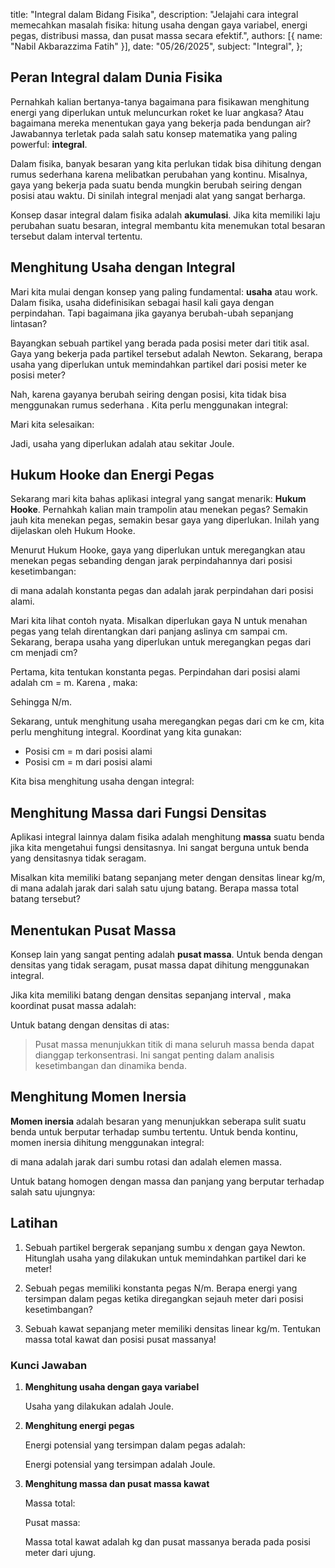    title: "Integral dalam Bidang Fisika",
   description: "Jelajahi cara integral memecahkan masalah fisika: hitung usaha dengan gaya variabel, energi pegas, distribusi massa, dan pusat massa secara efektif.",
   authors: [{ name: "Nabil Akbarazzima Fatih" }],
   date: "05/26/2025",
   subject: "Integral",
};

## Peran Integral dalam Dunia Fisika

Pernahkah kalian bertanya-tanya bagaimana para fisikawan menghitung energi yang diperlukan untuk meluncurkan roket ke luar angkasa? Atau bagaimana mereka menentukan gaya yang bekerja pada bendungan air? Jawabannya terletak pada salah satu konsep matematika yang paling powerful: **integral**.

Dalam fisika, banyak besaran yang kita perlukan tidak bisa dihitung dengan rumus sederhana karena melibatkan perubahan yang kontinu. Misalnya, gaya yang bekerja pada suatu benda mungkin berubah seiring dengan posisi atau waktu. Di sinilah integral menjadi alat yang sangat berharga.

Konsep dasar integral dalam fisika adalah **akumulasi**. Jika kita memiliki laju perubahan suatu besaran, integral membantu kita menemukan total besaran tersebut dalam interval tertentu.

## Menghitung Usaha dengan Integral

Mari kita mulai dengan konsep yang paling fundamental: **usaha** atau work. Dalam fisika, usaha didefinisikan sebagai hasil kali gaya dengan perpindahan. Tapi bagaimana jika gayanya berubah-ubah sepanjang lintasan?

Bayangkan sebuah partikel yang berada pada posisi <InlineMath math="x" /> meter dari titik asal. Gaya yang bekerja pada partikel tersebut adalah <InlineMath math="F(x) = x^2 + 2x" /> Newton. Sekarang, berapa usaha yang diperlukan untuk memindahkan partikel dari posisi <InlineMath math="x = 1" /> meter ke posisi <InlineMath math="x = 3" /> meter?

Nah, karena gayanya berubah seiring dengan posisi, kita tidak bisa menggunakan rumus sederhana <InlineMath math="W = F \times s" />. Kita perlu menggunakan integral:

<BlockMath math="W = \int_{1}^{3} F(x) \, dx = \int_{1}^{3} (x^2 + 2x) \, dx" />

Mari kita selesaikan:

<div className="flex flex-col gap-4">
<BlockMath math="W = \left[\frac{x^3}{3} + x^2\right]_{1}^{3}" />
<BlockMath math="W = \left(\frac{27}{3} + 9\right) - \left(\frac{1}{3} + 1\right)" />
<BlockMath math="W = (9 + 9) - \left(\frac{1}{3} + \frac{3}{3}\right) = 18 - \frac{4}{3}" />
<BlockMath math="W = \frac{54}{3} - \frac{4}{3} = \frac{50}{3} \text{ Joule}" />
</div>

Jadi, usaha yang diperlukan adalah <InlineMath math="\frac{50}{3}" /> atau sekitar <InlineMath math="16.67" /> Joule.

## Hukum Hooke dan Energi Pegas

Sekarang mari kita bahas aplikasi integral yang sangat menarik: **Hukum Hooke**. Pernahkah kalian main trampolin atau menekan pegas? Semakin jauh kita menekan pegas, semakin besar gaya yang diperlukan. Inilah yang dijelaskan oleh Hukum Hooke.

Menurut Hukum Hooke, gaya yang diperlukan untuk meregangkan atau menekan pegas sebanding dengan jarak perpindahannya dari posisi kesetimbangan:

<BlockMath math="F(x) = kx" />

di mana <InlineMath math="k" /> adalah konstanta pegas dan <InlineMath math="x" /> adalah jarak perpindahan dari posisi alami.

Mari kita lihat contoh nyata. Misalkan diperlukan gaya <InlineMath math="40" /> N untuk menahan pegas yang telah direntangkan dari panjang aslinya <InlineMath math="10" /> cm sampai <InlineMath math="15" /> cm. Sekarang, berapa usaha yang diperlukan untuk meregangkan pegas dari <InlineMath math="15" /> cm menjadi <InlineMath math="18" /> cm?

Pertama, kita tentukan konstanta pegas. Perpindahan dari posisi alami adalah <InlineMath math="15 - 10 = 5" /> cm = <InlineMath math="0.05" /> m. Karena <InlineMath math="F = kx" />, maka:

<BlockMath math="40 = k \times 0.05" />

Sehingga <InlineMath math="k = \frac{40}{0.05} = 800" /> N/m.

Sekarang, untuk menghitung usaha meregangkan pegas dari <InlineMath math="15" /> cm ke <InlineMath math="18" /> cm, kita perlu menghitung integral. Koordinat yang kita gunakan:
- Posisi <InlineMath math="15" /> cm = <InlineMath math="0.05" /> m dari posisi alami
- Posisi <InlineMath math="18" /> cm = <InlineMath math="0.08" /> m dari posisi alami

Kita bisa menghitung usaha dengan integral:

<div className="flex flex-col gap-4">
<BlockMath math="W = \int_{0.05}^{0.08} 800x \, dx" />
<BlockMath math="W = 800 \left[\frac{x^2}{2}\right]_{0.05}^{0.08}" />
<BlockMath math="W = 400[(0.08)^2 - (0.05)^2]" />
<BlockMath math="W = 400[0.0064 - 0.0025] = 400 \times 0.0039 = 1.56 \text{ Joule}" />
</div>

## Menghitung Massa dari Fungsi Densitas

Aplikasi integral lainnya dalam fisika adalah menghitung **massa** suatu benda jika kita mengetahui fungsi densitasnya. Ini sangat berguna untuk benda yang densitasnya tidak seragam.

Misalkan kita memiliki batang sepanjang <InlineMath math="2" /> meter dengan densitas linear <InlineMath math="\rho(x) = 3x + 2" /> kg/m, di mana <InlineMath math="x" /> adalah jarak dari salah satu ujung batang. Berapa massa total batang tersebut?

<div className="flex flex-col gap-4">
<BlockMath math="m = \int_{0}^{2} \rho(x) \, dx = \int_{0}^{2} (3x + 2) \, dx" />
<BlockMath math="m = \left[\frac{3x^2}{2} + 2x\right]_{0}^{2}" />
<BlockMath math="m = \frac{3(4)}{2} + 2(2) = 6 + 4 = 10 \text{ kg}" />
</div>

## Menentukan Pusat Massa

Konsep lain yang sangat penting adalah **pusat massa**. Untuk benda dengan densitas yang tidak seragam, pusat massa dapat dihitung menggunakan integral.

Jika kita memiliki batang dengan densitas <InlineMath math="\rho(x)" /> sepanjang interval <InlineMath math="[a, b]" />, maka koordinat pusat massa adalah:

<BlockMath math="\bar{x} = \frac{\int_{a}^{b} x \rho(x) \, dx}{\int_{a}^{b} \rho(x) \, dx}" />

Untuk batang dengan densitas <InlineMath math="\rho(x) = 3x + 2" /> di atas:

<div className="flex flex-col gap-4">
<BlockMath math="\bar{x} = \frac{\int_{0}^{2} x(3x + 2) \, dx}{10}" />
<BlockMath math="\bar{x} = \frac{\int_{0}^{2} (3x^2 + 2x) \, dx}{10}" />
<BlockMath math="\bar{x} = \frac{[x^3 + x^2]_{0}^{2}}{10} = \frac{8 + 4}{10} = 1.2 \text{ meter}" />
</div>

> Pusat massa menunjukkan titik di mana seluruh massa benda dapat dianggap terkonsentrasi. Ini sangat penting dalam analisis kesetimbangan dan dinamika benda.

## Menghitung Momen Inersia

**Momen inersia** adalah besaran yang menunjukkan seberapa sulit suatu benda untuk berputar terhadap sumbu tertentu. Untuk benda kontinu, momen inersia dihitung menggunakan integral:

<BlockMath math="I = \int r^2 \, dm" />

di mana <InlineMath math="r" /> adalah jarak dari sumbu rotasi dan <InlineMath math="dm" /> adalah elemen massa.

Untuk batang homogen dengan massa <InlineMath math="M" /> dan panjang <InlineMath math="L" /> yang berputar terhadap salah satu ujungnya:

<BlockMath math="I = \int_{0}^{L} x^2 \frac{M}{L} \, dx = \frac{M}{L} \int_{0}^{L} x^2 \, dx = \frac{M}{L} \left[\frac{x^3}{3}\right]_{0}^{L} = \frac{ML^2}{3}" />

## Latihan

1. Sebuah partikel bergerak sepanjang sumbu x dengan gaya <InlineMath math="F(x) = 4x - x^2" /> Newton. Hitunglah usaha yang dilakukan untuk memindahkan partikel dari <InlineMath math="x = 0" /> ke <InlineMath math="x = 3" /> meter!

2. Sebuah pegas memiliki konstanta pegas <InlineMath math="k = 200" /> N/m. Berapa energi yang tersimpan dalam pegas ketika diregangkan sejauh <InlineMath math="0.1" /> meter dari posisi kesetimbangan?

3. Sebuah kawat sepanjang <InlineMath math="4" /> meter memiliki densitas linear <InlineMath math="\rho(x) = 2 + x" /> kg/m. Tentukan massa total kawat dan posisi pusat massanya!

### Kunci Jawaban

1. **Menghitung usaha dengan gaya variabel**
   
   <div className="flex flex-col gap-4">
   <BlockMath math="W = \int_{0}^{3} (4x - x^2) \, dx" />
   <BlockMath math="W = \left[2x^2 - \frac{x^3}{3}\right]_{0}^{3}" />
   <BlockMath math="W = \left(2(3)^2 - \frac{(3)^3}{3}\right) - \left(2(0)^2 - \frac{(0)^3}{3}\right)" />
   <BlockMath math="W = \left(18 - 9\right) - 0 = 9 \text{ Joule}" />
   </div>

   Usaha yang dilakukan adalah <InlineMath math="9" /> Joule.

2. **Menghitung energi pegas**

   Energi potensial yang tersimpan dalam pegas adalah:
   
   <div className="flex flex-col gap-4">
   <BlockMath math="E = \int_{0}^{0.1} kx \, dx = \int_{0}^{0.1} 200x \, dx" />
   <BlockMath math="E = 200 \left[\frac{x^2}{2}\right]_{0}^{0.1}" />
   <BlockMath math="E = 200 \times \frac{(0.1)^2 - 0^2}{2} = 200 \times \frac{0.01}{2} = 100 \times 0.01 = 1 \text{ Joule}" />
   </div>

   Energi potensial yang tersimpan adalah <InlineMath math="1" /> Joule.

3. **Menghitung massa dan pusat massa kawat**

   Massa total:
   
   <BlockMath math="m = \int_{0}^{4} (2 + x) \, dx = \left[2x + \frac{x^2}{2}\right]_{0}^{4} = 8 + 8 = 16 \text{ kg}" />
   
   Pusat massa:
   
   <div className="flex flex-col gap-4">
   <BlockMath math="\bar{x} = \frac{\int_{0}^{4} x(2 + x) \, dx}{16}" />
   <BlockMath math="\bar{x} = \frac{\int_{0}^{4} (2x + x^2) \, dx}{16}" />
   <BlockMath math="\bar{x} = \frac{[x^2 + \frac{x^3}{3}]_{0}^{4}}{16} = \frac{16 + \frac{64}{3}}{16}" />
   <BlockMath math="\bar{x} = \frac{\frac{48 + 64}{3}}{16} = \frac{\frac{112}{3}}{16} = \frac{112}{48} = \frac{7}{3} \text{ meter}" />
   </div>

   Massa total kawat adalah <InlineMath math="16" /> kg dan pusat massanya berada pada posisi <InlineMath math="\frac{7}{3}" /> meter dari ujung.